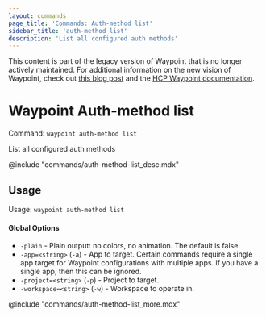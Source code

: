 ```yaml
---
layout: commands
page_title: 'Commands: Auth-method list'
sidebar_title: 'auth-method list'
description: 'List all configured auth methods'
---
```


<Warning>

This content is part of the legacy version of Waypoint that is no longer actively maintained. For additional information on the new vision of Waypoint, check out [this blog post](https://www.hashicorp.com/blog/a-new-vision-for-hcp-waypoint) and the [HCP Waypoint documentation](/hcp/docs/waypoint).

</Warning>

# Waypoint Auth-method list

Command: `waypoint auth-method list`

List all configured auth methods

@include "commands/auth-method-list_desc.mdx"

## Usage

Usage: `waypoint auth-method list`

#### Global Options

- `-plain` - Plain output: no colors, no animation. The default is false.
- `-app=<string>` (`-a`) - App to target. Certain commands require a single app target for Waypoint configurations with multiple apps. If you have a single app, then this can be ignored.
- `-project=<string>` (`-p`) - Project to target.
- `-workspace=<string>` (`-w`) - Workspace to operate in.

@include "commands/auth-method-list_more.mdx"
